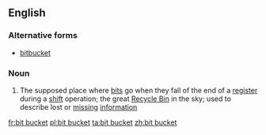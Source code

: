 ==English==
{{wikipedia}}

===Alternative forms===
* [[bitbucket]]

===Noun===
{{en-noun|head=[[bit]] [[bucket]]}}

# {{context|informal|computing|singulare tantum|lang=en}} The supposed place where [[bit]]s go when they fall of the end of a [[register]] during a [[shift]] operation; the great [[recycle bin|Recycle Bin]] in the sky; used to describe lost or [[missing]] [[information]]

[[fr:bit bucket]]
[[pl:bit bucket]]
[[ta:bit bucket]]
[[zh:bit bucket]]